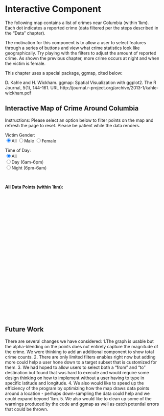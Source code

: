 # Interactive Component

The following map contains a list of crimes near Columbia (within 1km). Each dot indicates a reported crime (data filtered per the steps described in the "Data" chapter).

The motivation for this component is to allow a user to select features through a series of buttons and view what crime statistics look like geographically. Try playing with the filters to adjust the amount of reported crime. As shown the previous chapter, more crime occurs at night and when the victim is female.   

This chapter uses a special package, ggmap, cited below:

D. Kahle and H. Wickham. ggmap: Spatial Visualization with ggplot2. The R Journal, 5(1), 144-161. URL http://journal.r-project.org/archive/2013-1/kahle-wickham.pdf

## Interactive Map of Crime Around Columbia
  <title>My Google Map</title>
  <style>
    #map{
      height:400px;
      width:100%;
    }
  </style>
  
  <p>Instructions: Please select an option below to filter points on the map and refresh the page to reset. Please be patient while the data renders.</p>
  
  Victim Gender: <br>
  <input type="radio" name="gender" value="All" checked="true">All
  <input type="radio" name="gender" value="M">Male
  <input type="radio" name="gender" value="F">Female
    
  Time of Day: <br>
  <input type="radio" name="timeday" value="All" checked="true">All <br>
  <input type="radio" name="timeday" value="Day">Day (6am-6pm) <br>
  <input type="radio" name="timeday" value="Night">Night (6pm-6am)  
  
  <br>
  <b><p id=filter_string>All Data Points (within 1km):</p></b>
  
  <div id="map"></div>
  <script src="https://d3js.org/d3.v5.min.js"></script>
  <script src="https://requirejs.org/docs/release/2.3.5/minified/require.js"></script>
  
  
  <script type="text/javascript">
    
    var gender = "All";
    var timeday = "All";
    var rep_string = "https://raw.githubusercontent.com/ds4114/NYC_Crime_Group32/main/data/columbia_short.csv";
    var filter_string = "All Data Points (within 1km):"
    
    d3.selectAll("input")
      .on("click", function(event) { 
        console.log("clicked radio")
        //var gender = event.currentTarget.value;
        var gender  = d3.select('input[name="gender"]:checked').node().value;
        var timeday = d3.select('input[name="timeday"]:checked').node().value;
        console.log(gender);
        
        if (gender == "All" & timeday=="All") {
              rep_string = "https://raw.githubusercontent.com/ds4114/NYC_Crime_Group32/main/data/columbia_short.csv";
              d3.selectAll("p#filter_string").text("All Data Points (within 1km):")
              initMap()
          } 
          if (gender == "M" & timeday=="All") {
              rep_string = "https://raw.githubusercontent.com/ds4114/NYC_Crime_Group32/main/data/columbia_short_M.csv";
              d3.selectAll("p#filter_string").text("Within 1km, Male Victim:")
              initMap()
          } 
          if (gender == "F" & timeday=="All") {
              rep_string = "https://raw.githubusercontent.com/ds4114/NYC_Crime_Group32/main/data/columbia_short_F.csv";
              d3.selectAll("p#filter_string").text("Within 1km, Female Victim:")
              initMap()
          }
          if (gender == "All" & timeday=="Day") {
              rep_string = "https://raw.githubusercontent.com/ds4114/NYC_Crime_Group32/main/data/columbia_short_Day.csv";
              d3.selectAll("p#filter_string").text("Within 1km, Day Time:")
              initMap()
          }
          if (gender == "All" & timeday=="Night") {
              rep_string = "https://raw.githubusercontent.com/ds4114/NYC_Crime_Group32/main/data/columbia_short_Night.csv";
              d3.selectAll("p#filter_string").text("Within 1km, Night Time:")
              initMap()
          }
          if (gender == "M" & timeday=="Day") {
              rep_string = "https://raw.githubusercontent.com/ds4114/NYC_Crime_Group32/main/data/columbia_short_MDay.csv";
              d3.selectAll("p#filter_string").text("Within 1km, Male Victim, Day Time:")
              initMap()
          }
          if (gender == "F" & timeday=="Day") {
              rep_string = "https://raw.githubusercontent.com/ds4114/NYC_Crime_Group32/main/data/columbia_short_FDay.csv";
              d3.selectAll("p#filter_string").text("Within 1km, Female Victim, Day Time:")
              initMap()
          }
          if (gender == "M" & timeday=="Night") {
              rep_string = "https://raw.githubusercontent.com/ds4114/NYC_Crime_Group32/main/data/columbia_short_MNight.csv";
              d3.selectAll("p#filter_string").text("Within 1km, Male Victim, Night Time:")
              initMap()
          }
         if (gender == "F" & timeday=="Night") {
              rep_string = "https://raw.githubusercontent.com/ds4114/NYC_Crime_Group32/main/data/columbia_short_FNight.csv";
              d3.selectAll("p#filter_string").text("Within 1km, Female Victim, Night Time:")
              initMap()
          }

      })
      
    console.log("test16")
    console.log(rep_string)
    
    
    async function getData(){
    //const rep= await fetch("./NYC_Crime_Group32/data/columbia_short.csv")
    //const rep= await fetch("./data/columbia_short.csv")
    //const rep = await fetch("https://raw.githubusercontent.com/ds4114/NYC_Crime_Group32/main/data/columbia_short.csv")
    const rep = await fetch(rep_string)
    const data= await rep.text();
    console.log(rep_string)
    let fin=[]
    const table=data.split('\n').slice(1)
    table.forEach(row=>{
        const colums=row.split(',');
        tab=[parseFloat(colums[0]), parseFloat(colums[1])]
        //console.log(tab)
        //locations.push(tab)
        fin.push(tab)  
        });
        //console.log(fin)
        return fin
    }
    
    function initMap() {
    
    points =
    getData().then(values => {
    // Print the values of the resolved promise
    values.forEach(value => {
    
    marker = new google.maps.Marker({
        position: new google.maps.LatLng(value[0], value[1]),
        map: map,
        icon: {
          path: google.maps.SymbolPath.CIRCLE,
          fillColor: 'red',
          fillOpacity: 0.2,
          strokeColor: '#00A',
          strokeOpacity: 0.2,
          strokeWeight: 1,
          scale: 3.25
        }
      });
    
    
      } );
     });
  
    var map = new google.maps.Map(document.getElementById('map'), {
      zoom: 14.5,
      center: new google.maps.LatLng(40.807384,-73.963036)
    });
    
    }

  </script>
  
  <script async defer
    src="https://maps.googleapis.com/maps/api/js?key=AIzaSyDUVtOF3qSoJEcQAZ9mU0E1rGKQDqcuNGw&callback=initMap">
  </script>
  
## Future Work
There are several changes we have considered:
1.The graph is usable but the alpha-blending on the points does not entirely capture the magnitude of the crime. We were thinking to add an additional component to show total crime counts.
2. There are only limited filters enables right now but adding more could help a user hone down to a target subset that is customized for them. 
3. We had hoped to allow users to select both a "from" and "to" destination but found that was hard to execute and would require some design thinking on how to implement without a user having to type in specific latitude and longitude. 
4. We also would like to speed up the efficiency of the program by optimizing how the map draws data points around a location - perhaps down-sampling the data could help and we could expand beyond 1km. 
5. We also would like to clean up some of the warnings produced by the code and ggmap as well as catch potential errors that could be thrown. 

